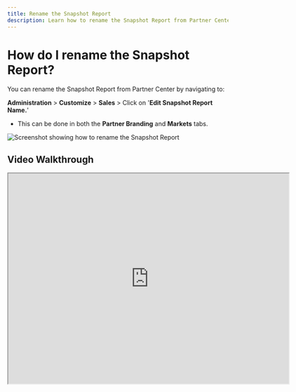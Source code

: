 ```yaml
---
title: Rename the Snapshot Report
description: Learn how to rename the Snapshot Report from Partner Center by navigating to Administration > Customize > Sales
---
```


# How do I rename the Snapshot Report?

You can rename the Snapshot Report from Partner Center by navigating to:

**Administration** > **Customize** > **Sales** > Click on '**Edit Snapshot Report Name.**'

- This can be done in both the **Partner Branding** and **Markets** tabs.

![Screenshot showing how to rename the Snapshot Report](./img/snapshot-report/rename-snapshot-report.jpg)

## Video Walkthrough

<iframe 
  src="https://drive.google.com/file/d/1kkVrpSbVwE4lgsUJZVO0L3yMn8m8b-k2/preview" 
  width="640" 
  height="480"
/>